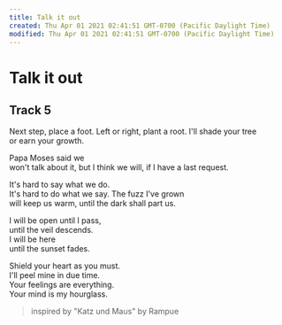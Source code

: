 ```yaml
---
title: Talk it out
created: Thu Apr 01 2021 02:41:51 GMT-0700 (Pacific Daylight Time)
modified: Thu Apr 01 2021 02:41:51 GMT-0700 (Pacific Daylight Time)
---
```

# Talk it out
## Track 5

Next step, place a foot.
Left or right, plant a root.
I'll shade your tree  
or earn your growth.

Papa Moses said we  
won't talk about it,
but I think we will,
if I have a last request.

It's hard to say what we do.  
It's hard to do what we say.
The fuzz I've grown  
will keep us warm,
until the dark shall part us.

I will be open until I pass,  
until the veil descends.  
I will be here  
until the sunset fades.

Shield your heart as you must.  
I'll peel mine in due time.  
Your feelings are everything.  
Your mind is my hourglass.

> inspired by "Katz und Maus" by Rampue